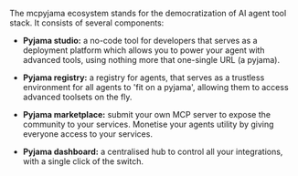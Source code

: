 The mcpyjama ecosystem stands for the democratization of AI agent tool stack. It consists of several components:

*   **Pyjama studio:** a no-code tool for developers that serves as a deployment platform which allows you to power your agent with advanced tools, using nothing more that one-single URL (a pyjama).

*   **Pyjama registry:** a registry for agents, that serves as a trustless environment for all agents to 'fit on a pyjama', allowing them to access advanced toolsets on the fly.

*   **Pyjama marketplace:** submit your own MCP server to expose the community to your services. Monetise your agents utility by giving everyone access to your services.

*   **Pyjama dashboard:** a centralised hub to control all your integrations, with a single click of the switch. 
